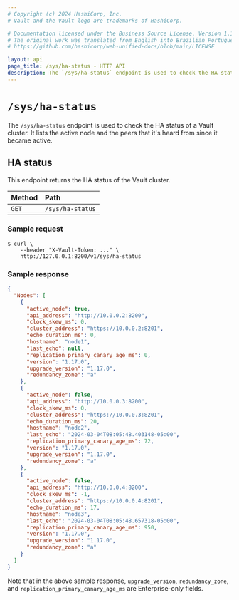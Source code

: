 ```yaml
---
# Copyright (c) 2024 HashiCorp, Inc.
# Vault and the Vault logo are trademarks of HashiCorp.

# Documentation licensed under the Business Source License, Version 1.1.
# The original work was translated from English into Brazilian Portuguese.
# https://github.com/hashicorp/web-unified-docs/blob/main/LICENSE

layout: api
page_title: /sys/ha-status - HTTP API
description: The `/sys/ha-status` endpoint is used to check the HA status of a Vault cluster.
---
```


# `/sys/ha-status`

The `/sys/ha-status` endpoint is used to check the HA status of a Vault cluster.
It lists the active node and the peers that it's heard from since it became active.

## HA status

This endpoint returns the HA status of the Vault cluster.

| Method | Path               |
| :----- | :----------------- |
| `GET`  | `/sys/ha-status` |

### Sample request

```shell-session
$ curl \
    --header "X-Vault-Token: ..." \
    http://127.0.0.1:8200/v1/sys/ha-status
```

### Sample response

```json
{
  "Nodes": [
    {
      "active_node": true,
      "api_address": "http://10.0.0.2:8200",
      "clock_skew_ms": 0,
      "cluster_address": "https://10.0.0.2:8201",
      "echo_duration_ms": 0,
      "hostname": "node1",
      "last_echo": null,
      "replication_primary_canary_age_ms": 0,
      "version": "1.17.0",
      "upgrade_version": "1.17.0",
      "redundancy_zone": "a"
    },
    {
      "active_node": false,
      "api_address": "http://10.0.0.3:8200",
      "clock_skew_ms": 0,
      "cluster_address": "https://10.0.0.3:8201",
      "echo_duration_ms": 20,
      "hostname": "node2",
      "last_echo": "2024-03-04T08:05:48.403148-05:00",
      "replication_primary_canary_age_ms": 72,
      "version": "1.17.0",
      "upgrade_version": "1.17.0",
      "redundancy_zone": "a"
    },
    {
      "active_node": false,
      "api_address": "http://10.0.0.4:8200",
      "clock_skew_ms": -1,
      "cluster_address": "https://10.0.0.4:8201",
      "echo_duration_ms": 17,
      "hostname": "node3",
      "last_echo": "2024-03-04T08:05:48.657318-05:00",
      "replication_primary_canary_age_ms": 950,
      "version": "1.17.0",
      "upgrade_version": "1.17.0",
      "redundancy_zone": "a"
    }
  ]
}
```
Note that in the above sample response, `upgrade_version`, `redundancy_zone`, and `replication_primary_canary_age_ms` are Enterprise-only fields.
